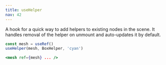 ```yaml
---
title: useHelper
nav: 42
---
```


A hook for a quick way to add helpers to existing nodes in the scene. It handles removal of the helper on unmount and auto-updates it by default.

```jsx
const mesh = useRef()
useHelper(mesh, BoxHelper, 'cyan')

<mesh ref={mesh} ... />
```

<StoryBook lib="drei" id="misc-usehelper--default-story" />
